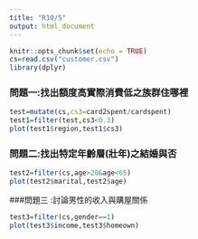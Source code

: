 ---
title: "R10/5"
output: html_document
---
```{r setup, include=FALSE}
knitr::opts_chunk$set(echo = TRUE)
cs=read.csv("customer.csv")
library(dplyr)
```
### 問題一:找出額度高實際消費低之族群住哪裡
```{r echo=FALSE}
test=mutate(cs,cs3=card2spent/cardspent)
test1=filter(test,cs3<0.3)
plot(test1$region,test1$cs3)
```


### 問題二:找出特定年齡層(壯年)之結婚與否
```{r echo=FALSE}
test2=filter(cs,age>20&age<65)
plot(test2$marital,test2$age)
```


###問題三 :討論男性的收入與購屋關係
```{r echo=FALSE}
test3=filter(cs,gender==1)
plot(test3$income,test3$homeown)
```

